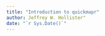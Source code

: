 ```yaml
---
title: "Introduction to quickmapr"
author: Jeffrey W. Hollister"
date: "`r Sys.Date()`"
---
```

<!--
%\VignetteIndexEntry{Introduction to quickmapr}
%\VignetteEngine{knitr::rmarkdown}
%\VignetteEncoding{UTF-8}
-->